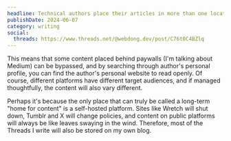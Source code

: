 ```yaml
---
headline: Technical authors place their articles in more than one location
publishDate: 2024-06-07
category: writing
social:
  threads: https://www.threads.net/@webdong.dev/post/C76t0C4BZlq
---
```


This means that some content placed behind paywalls (I'm talking about Medium) can be bypassed, and by searching through author's personal profile, you can find the author's personal website to read openly. Of course, different platforms have different target audiences, and if managed thoughtfully, the content will also vary different.

Perhaps it's because the only place that can truly be called a long-term "home for content" is a self-hosted platform. Sites like Wretch will shut down, Tumblr and X will change policies, and content on public platforms will always be like leaves swaying in the wind. Therefore, most of the Threads I write will also be stored on my own blog.
